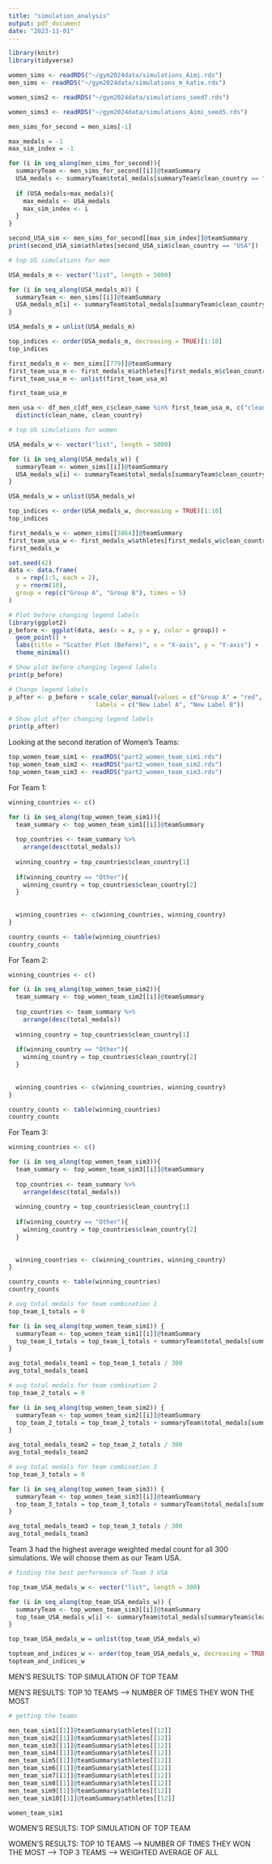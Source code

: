 ```yaml
---
title: "simulation_analysis"
output: pdf_document
date: "2023-11-01"
---
```


```r
library(knitr)
library(tidyverse)
```

```r

women_sims <- readRDS("~/gym2024data/simulations_Aimi.rds")
men_sims <- readRDS("~/gym2024data/simulations_m_katie.rds")

women_sims2 <- readRDS("~/gym2024data/simulations_seed7.rds")

women_sims3 <- readRDS("~/gym2024data/simulations_Aimi_seed5.rds")

```

```r

men_sims_for_second = men_sims[-1]

max_medals = -1
max_sim_index = -1

for (i in seq_along(men_sims_for_second)){
  summaryTeam <- men_sims_for_second[[i]]@teamSummary
  USA_medals <- summaryTeam$total_medals[summaryTeam$clean_country == "USA"]
  
  if (USA_medals>max_medals){
    max_medals <- USA_medals
    max_sim_index <- i
  }
}

second_USA_sim <- men_sims_for_second[[max_sim_index]]@teamSummary
print(second_USA_sim$athletes[second_USA_sim$clean_country == "USA"])

```

```r
# top US simulations for men

USA_medals_m <- vector("list", length = 5000)

for (i in seq_along(USA_medals_m)) {
  summaryTeam <- men_sims[[i]]@teamSummary
  USA_medals_m[i] <- summaryTeam$total_medals[summaryTeam$clean_country == "USA"]
}

USA_medals_m = unlist(USA_medals_m)

top_indices <- order(USA_medals_m, decreasing = TRUE)[1:10]
top_indices

```

```r
first_medals_m <- men_sims[[779]]@teamSummary
first_team_usa_m <- first_medals_m$athletes[first_medals_m$clean_country == "USA"]
first_team_usa_m <- unlist(first_team_usa_m)
```


```r
first_team_usa_m
```
```r
men_usa <- df_men_c[df_men_c$clean_name %in% first_team_usa_m, c("clean_name", "clean_country")] %>%
  distinct(clean_name, clean_country)
```


```r

# top US simulations for women

USA_medals_w <- vector("list", length = 5000)

for (i in seq_along(USA_medals_w)) {
  summaryTeam <- women_sims[[i]]@teamSummary
  USA_medals_w[i] <- summaryTeam$total_medals[summaryTeam$clean_country == "USA"]
}

USA_medals_w = unlist(USA_medals_w)

top_indices <- order(USA_medals_w, decreasing = TRUE)[1:10]
top_indices

```

```r

first_medals_w <- women_sims[[3864]]@teamSummary
first_team_usa_w <- first_medals_w$athletes[first_medals_w$clean_country == "USA"]
first_medals_w
```



```{=latex}

\newcommand{\highlight}[1]{\colorbox{yellow}{#1}}

\begin{table}[htbp]
  \caption{Men's Artistic Gymnastics - Best Simulated Outcome for Team USA}
  \medskip
  \small
  \begin{tabular}{l|l|l|l}
    \multicolumn{1}{c}{\textbf{Event}} & \multicolumn{1}{c}{\textbf{Gold}} & \multicolumn{1}{c}{\textbf{Silver}} & \multicolumn{1}{c}{\textbf{Bronze}} \\
    \hline
    Team All-Around & \highlight{USA} & China & Switzerland \\
    \hline
    Individual All-Around & \highlight{USA (Brody Malone)} & China (Boheng Zhang) & China (Wei Sun) \\
    \hline
    Vault & Armenia (Artur Davtyan) & Philippines (Carlos Yulo) & Great Britain (Luke Whitehouse) \\
    \hline
    Still Rings & \highlight{USA (Javier Alfonso)} & \highlight{USA (Brody Malone)} & Italy (Salvatore Maresca) \\
    \hline
    Pommel Horse & Chinese Taipei (Chih Lee) & Kazakhstan (Nariman Kurbanov) & Uzbekistan (Abdulla Azimov) \\
    \hline
    Parallel Bars & China (Jingyuan Zou) & \highlight{USA (Curran Phillips)} & Switzerland (Noe Seifert) \\
     \hline
    High Bar & \highlight{USA (Frederick Richard)} & Kazakhstan (Ilyas Azizov) & \highlight{USA (Brody Malone)} \\
    \hline
    Floor Exercise & \highlight{USA (Brody Malone)} & Israel (Artem Dolgopyat) & India (Satyajit Mondal) \\

  \end{tabular}
  
  \label{tab:gymnastics_medals}
\end{table}

  \small
  \textbf{Team USA Athletes: Brody Malone, Javier Alfonso, Curran Phillips, Frederick Richard, Joshua Karnes} \\
  \textbf{Team USA Medal Count:} 8 \\
  \textbf{Team USA Weighted Medal Count:} 20 (where Gold = 3, Silver = 2, Bronze = 1) \\
  \textbf{Team USA Medal Breakdown:} 5 Gold, 2 Silver, 1 Bronze
```


```{=latex}

\begin{table}[htbp]
  \caption{Women's Artistic Gymnastics - Best Simulated Outcome for Team USA}
  \medskip
  \small
  \begin{tabular}{l|l|l|l}
    \multicolumn{1}{c}{\textbf{Event}} & \multicolumn{1}{c}{\textbf{Gold}} & \multicolumn{1}{c}{\textbf{Silver}} & \multicolumn{1}{c}{\textbf{Bronze}} \\
    \hline
    Team All-Around & \highlight{USA} & Brazil & China \\
    \hline
    Individual All-Around & \highlight{USA (Simone Biles)} & Brazil (Rebeca Andrade) & \highlight{USA (Konnor McClain)} \\
    \hline
    Balance Beam & \highlight{USA (Konnor McClain)} & \highlight{USA (Simone Biles)} & China (Qingying Zhang) \\
    \hline
    Vault & \highlight{USA (Jade Carey)} & \highlight{USA (Simone Biles)} & South Korea (Seojeong Yeo) \\
    \hline
    Floor Exercise & \highlight{USA (Simone Biles)} & \highlight{USA (Jade Carey)} & Brazil (Rebeca Andrade) \\
    \hline
    Uneven Bars & Algeria (Kaylia Nemour) & Russia (Viktoria Listunova) & \highlight{USA (Shilese Jones)} \\

  \end{tabular}
  
  \label{tab:gymnastics_medals}
\end{table}

  \small
  \textbf{Team USA Athletes: Simone Biles, Shilese Jones, Karis German, Konnor McClain, Jade Carey} \\
  \textbf{Team USA Medal Count:} 10 \\
  \textbf{Team USA Weighted Medal Count:} 23 (where Gold = 3, Silver = 2, Bronze = 1) \\
  \textbf{Team USA Medal Breakdown:} 5 Gold, 3 Silver, 2 Bronze
```


```r
set.seed(42)
data <- data.frame(
  x = rep(1:5, each = 2),
  y = rnorm(10),
  group = rep(c("Group A", "Group B"), times = 5)
)

# Plot before changing legend labels
library(ggplot2)
p_before <- ggplot(data, aes(x = x, y = y, color = group)) +
  geom_point() +
  labs(title = "Scatter Plot (Before)", x = "X-axis", y = "Y-axis") +
  theme_minimal()

# Show plot before changing legend labels
print(p_before)

# Change legend labels
p_after <- p_before + scale_color_manual(values = c("Group A" = "red", "Group B" = "blue"),
                        labels = c("New Label A", "New Label B"))

# Show plot after changing legend labels
print(p_after)
```



Looking at the second iteration of Women's Teams:

```r

top_women_team_sim1 <- readRDS("part2_women_team_sim1.rds")
top_women_team_sim2 <- readRDS("part2_women_team_sim2.rds")
top_women_team_sim3 <- readRDS("part2_women_team_sim3.rds")
```



For Team 1:
```r
winning_countries <- c()

for (i in seq_along(top_women_team_sim1)){
  team_summary <- top_women_team_sim1[[i]]@teamSummary
  
  top_countries <- team_summary %>%
    arrange(desc(total_medals))
  
  winning_country = top_countries$clean_country[1]
  
  if(winning_country == "Other"){
    winning_country = top_countries$clean_country[2]
  }
  
  
  winning_countries <- c(winning_countries, winning_country)
}
```


```r
country_counts <- table(winning_countries)
country_counts
```


For Team 2:
```r
winning_countries <- c()

for (i in seq_along(top_women_team_sim2)){
  team_summary <- top_women_team_sim2[[i]]@teamSummary
  
  top_countries <- team_summary %>%
    arrange(desc(total_medals))
  
  winning_country = top_countries$clean_country[1]
  
  if(winning_country == "Other"){
    winning_country = top_countries$clean_country[2]
  }
  
  
  winning_countries <- c(winning_countries, winning_country)
}
```

```r
country_counts <- table(winning_countries)
country_counts
```


For Team 3:
```r
winning_countries <- c()

for (i in seq_along(top_women_team_sim3)){
  team_summary <- top_women_team_sim3[[i]]@teamSummary
  
  top_countries <- team_summary %>%
    arrange(desc(total_medals))
  
  winning_country = top_countries$clean_country[1]
  
  if(winning_country == "Other"){
    winning_country = top_countries$clean_country[2]
  }
  
  
  winning_countries <- c(winning_countries, winning_country)
}
```

```r
country_counts <- table(winning_countries)
country_counts
```

```r
# avg total medals for team combination 1
top_team_1_totals = 0

for (i in seq_along(top_women_team_sim1)) {
  summaryTeam <- top_women_team_sim1[[i]]@teamSummary
  top_team_1_totals = top_team_1_totals + summaryTeam$total_medals[summaryTeam$clean_country == "USA"]
}

avg_total_medals_team1 = top_team_1_totals / 300
avg_total_medals_team1

```

```r
# avg total medals for team combination 2
top_team_2_totals = 0

for (i in seq_along(top_women_team_sim2)) {
  summaryTeam <- top_women_team_sim2[[i]]@teamSummary
  top_team_2_totals = top_team_2_totals + summaryTeam$total_medals[summaryTeam$clean_country == "USA"]
}

avg_total_medals_team2 = top_team_2_totals / 300
avg_total_medals_team2

```

```r
# avg total medals for team combination 3
top_team_3_totals = 0

for (i in seq_along(top_women_team_sim3)) {
  summaryTeam <- top_women_team_sim3[[i]]@teamSummary
  top_team_3_totals = top_team_3_totals + summaryTeam$total_medals[summaryTeam$clean_country == "USA"]
}

avg_total_medals_team3 = top_team_3_totals / 300
avg_total_medals_team3

```

Team 3 had the highest average weighted medal count for all 300 simulations. We will choose them as our Team USA.

```r

# finding the best performance of Team 3 USA

top_team_USA_medals_w <- vector("list", length = 300)

for (i in seq_along(top_team_USA_medals_w)) {
  summaryTeam <- top_women_team_sim3[[i]]@teamSummary
  top_team_USA_medals_w[i] <- summaryTeam$total_medals[summaryTeam$clean_country == "USA"]
}

top_team_USA_medals_w = unlist(top_team_USA_medals_w)

topteam_and_indices_w <- order(top_team_USA_medals_w, decreasing = TRUE)[1]
topteam_and_indices_w


```


MEN'S RESULTS: TOP SIMULATION OF TOP TEAM

```{=latex}

\newcommand{\highlight}[1]{\colorbox{yellow}{#1}}

\begin{table}[htbp]
  \caption{Men's Artistic Gymnastics - Best Simulated Outcome for Chosen Team USA}
  \medskip
  \small
  \begin{tabular}{l|l|l|l}
    \multicolumn{1}{c}{\textbf{Event}} & \multicolumn{1}{c}{\textbf{Gold}} & \multicolumn{1}{c}{\textbf{Silver}} & \multicolumn{1}{c}{\textbf{Bronze}} \\
    \hline
    Team All-Around & China & USA & Italy \\
    \hline
    Individual All-Around & \highlight{USA (Brody Malone)} & \highlight{USA (Asher Hong)} & China (Xingyu Lan) \\
    \hline
    Vault & Great Britain (Jake Jarman) & Philippines (Carlos Yulo) & Ukraine (Nazar Chepurnyi) \\
    \hline
    Still Rings & \highlight{USA (Asher Hong)} & Greece (Eleftherios Petrounias) & China (Xingyu Lan) \\
    \hline
    Pommel Horse & \highlight{USA (Patrick Hoopes)} & Kazakhstan (Nariman Kurbanov) & Canada (Zachary Clay) \\
    \hline
    Parallel Bars & Philippines (Carlos Yulo) & Germany (Lukas Dauser) & Japan (Shinnosuke Oka) \\
     \hline
    High Bar & China (Hao Tian) & Cyprus (Marios Georgiou) & Japan (Shinnosuke Oka) \\
    \hline
    Floor Exercise & \highlight{USA (Brody Malone)} & Cuba (Alejandro De) & Philippines (Carlos Yulo) \\

  \end{tabular}
  
  \label{tab:gymnastics_medals}
\end{table}

  \small
  \textbf{Team USA Athletes: Brody Malone, Asher Hong, Patrick Hoopes, Paul Juda, Colt Walker} \\
  \textbf{Team USA Medal Count:} 6 \\
  \textbf{Team USA Weighted Medal Count:} 16 (where Gold = 3, Silver = 2, Bronze = 1) \\
  \textbf{Team USA Medal Breakdown:} 4 Gold, 2 Silver, 0 Bronze

```



MEN'S RESULTS: TOP 10 TEAMS --> NUMBER OF TIMES THEY WON THE MOST

```r
# getting the teams

men_team_sim1[[1]]@teamSummary$athletes[[12]]
men_team_sim2[[1]]@teamSummary$athletes[[12]]
men_team_sim3[[1]]@teamSummary$athletes[[12]]
men_team_sim4[[1]]@teamSummary$athletes[[12]]
men_team_sim5[[1]]@teamSummary$athletes[[12]]
men_team_sim6[[1]]@teamSummary$athletes[[12]]
men_team_sim7[[1]]@teamSummary$athletes[[12]]
men_team_sim8[[1]]@teamSummary$athletes[[12]]
men_team_sim9[[1]]@teamSummary$athletes[[12]]
men_team_sim10[[1]]@teamSummary$athletes[[12]]

```


```r
women_team_sim1
```




WOMEN'S RESULTS: TOP SIMULATION OF TOP TEAM

```{=latex}

\begin{table}[htbp]
  \caption{Women's Artistic Gymnastics - Best Simulated Outcome for Team USA}
  \medskip
  \small
  \begin{tabular}{l|l|l|l}
    \multicolumn{1}{c}{\textbf{Event}} & \multicolumn{1}{c}{\textbf{Gold}} & \multicolumn{1}{c}{\textbf{Silver}} & \multicolumn{1}{c}{\textbf{Bronze}} \\
    \hline
    Team All-Around & \highlight{USA} & Brazil & China \\
    \hline
    Individual All-Around & \highlight{USA (Simone Biles)} & \highlight{USA (Shilese Jones)} & Brazil (Rebeca Andrade) \\
    \hline
    Balance Beam & \highlight{USA (Simone Biles)} & \highlight{USA (Konnor McClain)} & China (Ran Wu) \\
    \hline
    Vault & \highlight{USA (Simone Biles)} & Brazil (Rebeca Andrade) & \highlight{USA (Jade Carey)} \\
    \hline
    Floor Exercise & \highlight{USA (Simone Biles)} & \highlight{USA (Shilese Jones)} & Brazil (Rebeca Andrade) \\
    \hline
    Uneven Bars & \highlight{USA (Shilese Jones)} & Trinidad and Tobago (Annalise Newman) & Algeria (Kaylia Nemour) \\

  \end{tabular}
  
  \label{tab:gymnastics_medals}
\end{table}

  \small
  \textbf{Team USA Athletes: Simone Biles, Jade Carey, Jordan Chiles, Shilese Jones, Konnor McClain} \\
  \textbf{Team USA Medal Count:} 10 \\
  \textbf{Team USA Weighted Medal Count:} 25 (where Gold = 3, Silver = 2, Bronze = 1) \\
  \textbf{Team USA Medal Breakdown:} 6 Gold, 3 Silver, 1 Bronze
```


WOMEN'S RESULTS: TOP 10 TEAMS --> NUMBER OF TIMES THEY WON THE MOST --> TOP 3 TEAMS --> WEIGHTED AVERAGE OF ALL

